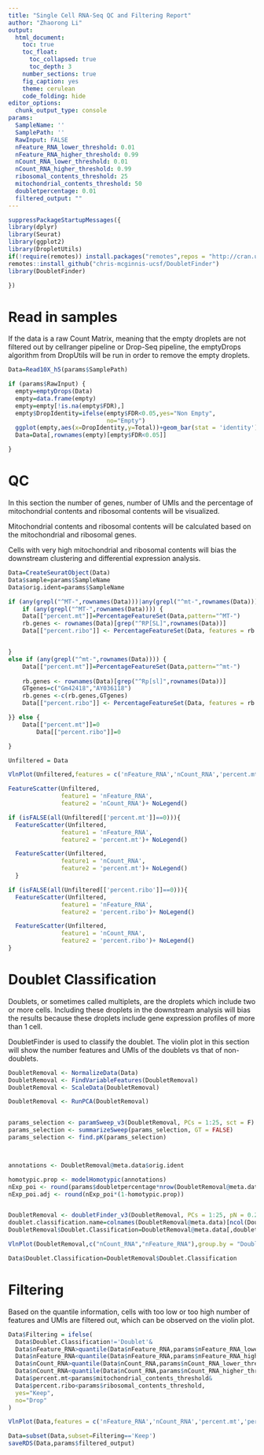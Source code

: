 ```yaml
---
title: "Single Cell RNA-Seq QC and Filtering Report"
author: "Zhaorong Li"
output: 
  html_document:
    toc: true
    toc_float:
      toc_collapsed: true
      toc_depth: 3
    number_sections: true
    fig_caption: yes
    theme: cerulean
    code_folding: hide
editor_options: 
  chunk_output_type: console
params:
  SampleName: ''
  SamplePath: ''
  RawInput: FALSE
  nFeature_RNA_lower_threshold: 0.01
  nFeature_RNA_higher_threshold: 0.99
  nCount_RNA_lower_threshold: 0.01
  nCount_RNA_higher_threshold: 0.99
  ribosomal_contents_threshold: 25
  mitochondrial_contents_threshold: 50
  doubletpercentage: 0.01
  filtered_output: ""
---
```



```r

suppressPackageStartupMessages({
library(dplyr)
library(Seurat)
library(ggplot2)
library(DropletUtils)
if(!require(remotes)) install.packages("remotes",repos = "http://cran.us.r-project.org")
remotes::install_github("chris-mcginnis-ucsf/DoubletFinder")
library(DoubletFinder)

})

```

# Read in samples

If the data is a raw Count Matrix, meaning that the empty droplets are not filtered out by cellranger pipeline or Drop-Seq pipeline, the emptyDrops algorithm from DropUtils will be run in order to remove the empty droplets.

```r
Data=Read10X_h5(params$SamplePath)

if (params$RawInput) {
  empty=emptyDrops(Data)
  empty=data.frame(empty)
  empty=empty[!is.na(empty$FDR),]
  empty$DropIdentity=ifelse(empty$FDR<0.05,yes="Non Empty",
                            no="Empty")
  ggplot(empty,aes(x=DropIdentity,y=Total))+geom_bar(stat = 'identity')+xlab("Droplet classification")+ylab("Number of UMIs per cell")+ggtitle("Empty Droplet classification")
  Data=Data[,rownames(empty)[empty$FDR<0.05]]

}


```

# QC

In this section the number of genes, number of UMIs and the percentage of mitochondrial contents and ribosomal contents will be visualized.

Mitochondrial contents and ribosomal contents will be calculated based on the mitochondrial and ribosomal genes.

Cells with very high mitochondrial and ribosomal contents will bias the downstream clustering and differential expression analysis.

```r

Data=CreateSeuratObject(Data)
Data$sample=params$SampleName
Data$orig.ident=params$SampleName

if (any(grepl("^MT-",rownames(Data)))|any(grepl("^mt-",rownames(Data)))) {
	if (any(grepl("^MT-",rownames(Data)))) {
	Data[["percent.mt"]]=PercentageFeatureSet(Data,pattern="^MT-")
	rb.genes <- rownames(Data)[grep("^RP[SL]",rownames(Data))]
	Data[["percent.ribo"]] <- PercentageFeatureSet(Data, features = rb.genes)	


}
else if (any(grepl("^mt-",rownames(Data)))) {
	Data[["percent.mt"]]=PercentageFeatureSet(Data,pattern="^mt-")
	
	rb.genes <- rownames(Data)[grep("^Rp[sl]",rownames(Data))]
	GTgenes=c("Gm42418","AY036118")
	rb.genes <-c(rb.genes,GTgenes)
	Data[["percent.ribo"]] <- PercentageFeatureSet(Data, features = rb.genes)	

}} else {
	Data[["percent.mt"]]=0
		Data[["percent.ribo"]]=0

}

Unfiltered = Data

VlnPlot(Unfiltered,features = c('nFeature_RNA','nCount_RNA','percent.mt','percent.ribo'),ncol = 2,pt.size = 0)

FeatureScatter(Unfiltered,
               feature1 = 'nFeature_RNA',
               feature2 = 'nCount_RNA')+ NoLegend()

if (isFALSE(all(Unfiltered[['percent.mt']]==0))){
  FeatureScatter(Unfiltered,
               feature1 = 'nFeature_RNA',
               feature2 = 'percent.mt')+ NoLegend()

  FeatureScatter(Unfiltered,
               feature1 = 'nCount_RNA',
               feature2 = 'percent.mt')+ NoLegend()
  }

if (isFALSE(all(Unfiltered[['percent.ribo']]==0))){
  FeatureScatter(Unfiltered,
               feature1 = 'nFeature_RNA',
               feature2 = 'percent.ribo')+ NoLegend()

  FeatureScatter(Unfiltered,
               feature1 = 'nCount_RNA',
               feature2 = 'percent.ribo')+ NoLegend()
}


```

# Doublet Classification

Doublets, or sometimes called multiplets, are the droplets which include two or more cells. Including these droplets in the downstream analysis will bias the results because these droplets include gene expression profiles of more than 1 cell.

DoubletFinder is used to classify the doublet. The violin plot in this section will show the number features and UMIs of the doublets vs that of non-doublets.


```r

DoubletRemoval <- NormalizeData(Data)
DoubletRemoval <- FindVariableFeatures(DoubletRemoval)
DoubletRemoval <- ScaleData(DoubletRemoval)

DoubletRemoval <- RunPCA(DoubletRemoval)


params_selection <- paramSweep_v3(DoubletRemoval, PCs = 1:25, sct = F)
params_selection <- summarizeSweep(params_selection, GT = FALSE)
params_selection <- find.pK(params_selection)



annotations <- DoubletRemoval@meta.data$orig.ident

homotypic.prop <- modelHomotypic(annotations) 
nExp_poi <- round(params$doubletpercentage*nrow(DoubletRemoval@meta.data))  
nExp_poi.adj <- round(nExp_poi*(1-homotypic.prop))


DoubletRemoval <- doubletFinder_v3(DoubletRemoval, PCs = 1:25, pN = 0.25, pK =as.numeric(as.character(params_selection$pK))[params_selection$BCmetric==max(params_selection$BCmetric)], nExp = nExp_poi, reuse.pANN = FALSE, sct = FALSE)
doublet.classification.name=colnames(DoubletRemoval@meta.data)[ncol(DoubletRemoval@meta.data)]
DoubletRemoval$Doublet.Classification=DoubletRemoval@meta.data[,doublet.classification.name]

VlnPlot(DoubletRemoval,c("nCount_RNA","nFeature_RNA"),group.by = "Doublet.Classification",pt.size = 0)+NoLegend()

Data$Doublet.Classification=DoubletRemoval$Doublet.Classification

```


# Filtering

Based on the quantile information, cells with too low or too high number of features and UMIs are filtered out, which can be observed on the violin plot.

```r

Data$Filtering = ifelse(
  Data$Doublet.Classification!='Doublet'&
  Data$nFeature_RNA>quantile(Data$nFeature_RNA,params$nFeature_RNA_lower_threshold)&
  Data$nFeature_RNA<quantile(Data$nFeature_RNA,params$nFeature_RNA_higher_threshold)&
  Data$nCount_RNA>quantile(Data$nCount_RNA,params$nCount_RNA_lower_threshold)&
  Data$nCount_RNA<quantile(Data$nCount_RNA,params$nCount_RNA_higher_threshold)&
  Data$percent.mt<params$mitochondrial_contents_threshold&
  Data$percent.ribo<params$ribosomal_contents_threshold,
  yes="Keep",
  no="Drop"
)

VlnPlot(Data,features = c('nFeature_RNA','nCount_RNA','percent.mt','percent.ribo',pt.size = 0),group.by = "Filtering",ncol = 2,pt.size = 0)+NoLegend()

Data=subset(Data,subset=Filtering=='Keep')
saveRDS(Data,params$filtered_output)
```

